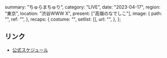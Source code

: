   summary: "ちゅらまちゅり",
  category: "LIVE",
  date: "2023-04-17",
  region: "東京",
  location: "渋谷WWW X",
  present: ["高嶺のなでしこ"],
  image: {
    path: "",
    ref: "",
  },
  recaps: {
    costume: "",
    setlist: [],
    url: "",
  },
};

## リンク

- [公式スケジュール](https://takanenonadeshiko.jp/?p=770)
